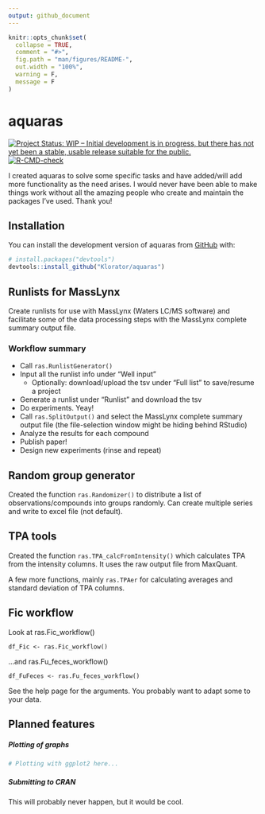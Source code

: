 ```yaml
---
output: github_document
---
```


<!-- README.md is generated from README.Rmd. Please edit that file -->

```r
knitr::opts_chunk$set(
  collapse = TRUE,
  comment = "#>",
  fig.path = "man/figures/README-",
  out.width = "100%",
  warning = F,
  message = F
)
```

# aquaras

<!-- badges: start -->
[![Project Status: WIP – Initial development is in progress, but there has not yet been a stable, usable release suitable for the public.](https://www.repostatus.org/badges/latest/wip.svg)](https://www.repostatus.org/#wip)
[![R-CMD-check](https://github.com/Klorator/aquaras/actions/workflows/R-CMD-check.yaml/badge.svg)](https://github.com/Klorator/aquaras/actions/workflows/R-CMD-check.yaml)
<!-- badges: end -->

I created aquaras to solve some specific tasks and have added/will add more functionality as the need arises. I would never have been able to make things work without all the amazing people who create and maintain the packages I've used. Thank you!


## Installation

You can install the development version of aquaras from [GitHub](https://github.com/) with:

``` r
# install.packages("devtools")
devtools::install_github("Klorator/aquaras")
```


## Runlists for MassLynx
Create runlists for use with MassLynx (Waters LC/MS software) and facilitate some of the data processing steps with the MassLynx complete summary output file.

### Workflow summary
* Call `ras.RunlistGenerator()`
* Input all the runlist info under "Well input"
  * Optionally: download/upload the tsv under "Full list" to save/resume a project
* Generate a runlist under "Runlist" and download the tsv
* Do experiments. Yeay!
* Call `ras.SplitOutput()` and select the MassLynx complete summary output file (the file-selection window might be hiding behind RStudio)
* Analyze the results for each compound
* Publish paper!
* Design new experiments (rinse and repeat)



## Random group generator
Created the function `ras.Randomizer()` to distribute a list of observations/compounds into groups randomly. Can create multiple series and write to excel file (not default).

## TPA tools
Created the function `ras.TPA_calcFromIntensity()` which calculates TPA from the intensity columns. It uses the raw output file from MaxQuant.

A few more functions, mainly `ras.TPAer` for calculating averages and standard deviation of TPA columns.

## Fic workflow
Look at ras.Fic_workflow()

`df_Fic <- ras.Fic_workflow()`

  ...and ras.Fu_feces_workflow()

`df_FuFeces <- ras.Fu_feces_workflow()`

See the help page for the arguments. You probably want to adapt some to your data.

## Planned features

##### Plotting of graphs

```r
# Plotting with ggplot2 here...
```

##### Submitting to CRAN

This will probably never happen, but it would be cool.
